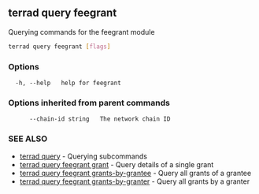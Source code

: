 ## terrad query feegrant

Querying commands for the feegrant module

```sh Terrad
terrad query feegrant [flags]
```

### Options

```
  -h, --help   help for feegrant
```

### Options inherited from parent commands

```
      --chain-id string   The network chain ID
```

### SEE ALSO

* [terrad query](terrad_query.md)	 - Querying subcommands
* [terrad query feegrant grant](terrad_query_feegrant_grant.md)	 - Query details of a single grant
* [terrad query feegrant grants-by-grantee](terrad_query_feegrant_grants-by-grantee.md)	 - Query all grants of a grantee
* [terrad query feegrant grants-by-granter](terrad_query_feegrant_grants-by-granter.md)	 - Query all grants by a granter


